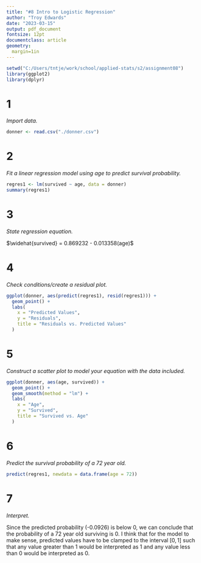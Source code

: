 ```yaml
---
title: "#8 Intro to Logistic Regression"
author: "Troy Edwards"
date: "2023-03-15"
output: pdf_document
fontsize: 12pt
documentclass: article
geometry:
  margin=1in
---
```


```r
setwd("C:/Users/tntje/work/school/applied-stats/s2/assignment08")
library(ggplot2)
library(dplyr)
```


# 1

*Import data.*

```r
donner <- read.csv("./donner.csv")
```

# 2

*Fit a linear regression model using age to predict survival probability.*

```r
regres1 <- lm(survived ~ age, data = donner)
summary(regres1)
```

# 3

*State regression equation.*

$\widehat{survived} = 0.869232 - 0.013358(age)$

# 4

*Check conditions/create a residual plot.*

```r
ggplot(donner, aes(predict(regres1), resid(regres1))) +
  geom_point() +
  labs(
    x = "Predicted Values",
    y = "Residuals",
    title = "Residuals vs. Predicted Values"
  )
```

# 5

*Construct a scatter plot to model your equation with the data included.*

```r
ggplot(donner, aes(age, survived)) +
  geom_point() +
  geom_smooth(method = "lm") +
  labs(
    x = "Age",
    y = "Survived",
    title = "Survived vs. Age"
  )
```

# 6

*Predict the survival probability of a 72 year old.*
```r
predict(regres1, newdata = data.frame(age = 72))
```

# 7

*Interpret.*

Since the predicted probability (-0.0926) is below 0, we can conclude that the
probability of a 72 year old surviving is 0. I think that for the model to make
sense, predicted values have to be clamped to the interval $[0, 1]$ such that
any value greater than 1 would be interpreted as 1 and any value less than 0
would be interpreted as 0. 
